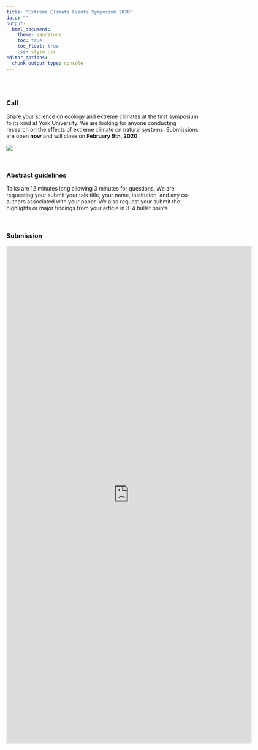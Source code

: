 ```yaml
---
title: "Extreme Climate Events Symposium 2020"
date: ""
output: 
  html_document:
    theme: sandstone
    toc: true
    toc_float: true
    css: style.css
editor_options: 
  chunk_output_type: console
---
```


<br>
<br>

### Call

Share your science on ecology and extreme climates at the first symposium fo its kind at York University. We are looking for anyone conducting research on the effects of extreme climate on natural systems. Submissions are open **now** and will close on **February 9th, 2020**

![](images/talk.jpg)

<br>

### Abstract guidelines 

Talks are 12 minutes long allowing 3 minutes for questions. We are requesting your submit your talk title, your name, institution, and any co-authors associated with your paper. We also request your submit the highlights or major findings from your article in 3-4 bullet points. 

<br>

### Submission

<iframe src="https://docs.google.com/forms/d/e/1FAIpQLScG6hNl1bM6JD_d18TqzJwSjF22PBKNd60w2YiouZb4ZrQgsQ/viewform?embedded=true" width="640" height="1300" frameborder="0" marginheight="0" marginwidth="0" scrolling="no"></iframe>